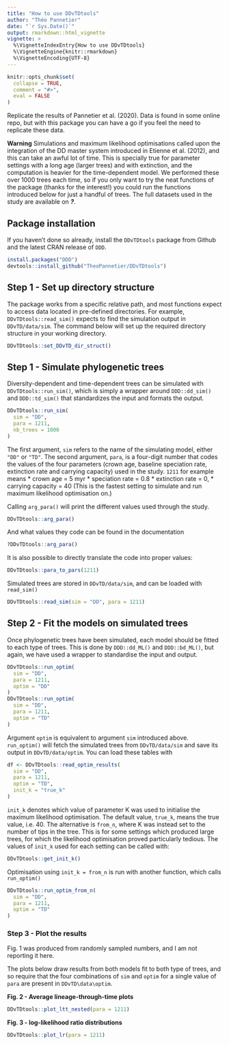 ```yaml
---
title: "How to use DDvTDtools"
author: "Théo Pannetier"
date: "`r Sys.Date()`"
output: rmarkdown::html_vignette
vignette: >
  %\VignetteIndexEntry{How to use DDvTDtools}
  %\VignetteEngine{knitr::rmarkdown}
  %\VignetteEncoding{UTF-8}
---
```


```r
knitr::opts_chunk$set(
  collapse = TRUE,
  comment = "#>",
  eval = FALSE
)
```

Replicate the results of Pannetier et al. (2020).
Data is found in some online repo, but with this package you can have a go if you feel the need to replicate these data.

**Warning** 
Simulations and maximum likelihood optimisations called upon the integration of the DD master system introduced in Etienne et al. (2012), and this can take an awful lot of time. This is specially true for parameter settings with a long age (larger trees) and with extinction, and the computation is heavier for the time-dependent model. We performed these over 1000 trees each time, so if you only want to try the neat functions of the package (thanks for the interest!) you could run the functions introduced below for just a handful of trees. The full datasets used in the study are available on ***?***.

## Package installation
If you haven't done so already, install the `DDvTDtools` package from Github and the latest CRAN release of `DDD`.
```r
install.packages("DDD")
devtools::install_github("TheoPannetier/DDvTDtools")
```
## Step 1 - Set up directory structure
The package works from a specific relative path, and most functions expect to access data located in pre-defined directories. For example, `DDvTDtools::read_sim()` expects to find the simulation output in `DDvTD/data/sim`. The command below will set up the required directory structure in your working directory.
```r
DDvTDtools::set_DDvTD_dir_struct()
```

## Step 1 - Simulate phylogenetic trees
Diversity-dependent and time-dependent trees can be simulated with `DDvTDtools::run_sim()`, which is simply a wrapper around `DDD::dd_sim()` and `DDD::td_sim()` that standardizes the input and formats the output.
```r
DDvTDtools::run_sim(
  sim = "DD",
  para = 1211,
  nb_trees = 1000
)
```
The first argument, `sim` refers to the name of the simulating model, either `"DD"` or `"TD"`. The second argument, `para`, is a four-digit number that codes the values of the four parameters (crown age, baseline speciation rate, extinction rate and carrying capacity) used in the study. 
`1211` for example means 
* crown age = 5 myr
* speciation rate = 0.8 
* extinction rate = 0, 
* carrying capacity = 40 
(This is the fastest setting to simulate and run maximum likelihood optimisation on.)

Calling `arg_para()` will print the different values used through the study.
```r
DDvTDtools::arg_para()
```
And what values they code can be found in the documentation
```r
?DDvTDtools::arg_para()
```
It is also possible to directly translate the code into proper values:
```r
DDvTDtools::para_to_pars(1211)
```
Simulated trees are stored in `DDvTD/data/sim`, and can be loaded with `read_sim()`
```r
DDvTDtools::read_sim(sim = "DD", para = 1211)
```

## Step 2 - Fit the models on simulated trees
Once phylogenetic trees have been simulated, each model should be fitted to each type of trees. This is done by `DDD::dd_ML()` and `DDD::bd_ML()`, but again, we have used a wrapper to standardise the input and output. 
```r
DDvTDtools::run_optim(
  sim = "DD", 
  para = 1211, 
  optim = "DD"
)
DDvTDtools::run_optim(
  sim = "DD", 
  para = 1211, 
  optim = "TD"
)
```
Argument `optim` is equivalent to argument `sim` introduced above.
`run_optim()` will fetch the simulated trees from `DDvTD/data/sim` and save its output in `DDvTD/data/optim`. You can load these tables with
```r
df <- DDvTDtools::read_optim_results(
  sim = "DD",
  para = 1211,
  optim = "TD",
  init_k = "true_k"
)
```
`init_k` denotes which value of parameter K was used to initialise the maximum likelihood optimisation. The default value, `true_k`, means the true value, i.e. 40. The alternative is `from_n`, where K was instead set to the number of tips in the tree. This is for some settings which produced large trees, for which the likelihood optimisation proved particularly tedious.
The values of `init_k` used for each setting can be called with:
```r
DDvTDtools::get_init_k()
```
Optimisation using `init_k = from_n` is run with another function, which calls `run_optim()`
```r
DDvTDtools::run_optim_from_n(
  sim = "DD", 
  para = 1211, 
  optim = "TD"
)
```
### Step 3 - Plot the results

Fig. 1 was produced from randomly sampled numbers, and I am not reporting it here.

The plots below draw results from both models fit to both type of trees, and so require that the four combinations of `sim` and `optim` for a single value of `para` are present in `DDvTD\data\optim`.

**Fig. 2 - Average lineage-through-time plots**
```r
DDvTDtools::plot_ltt_nested(para = 1211)
```

**Fig. 3 - log-likelihood ratio distributions**
```r
DDvTDtools::plot_lr(para = 1211)
```



